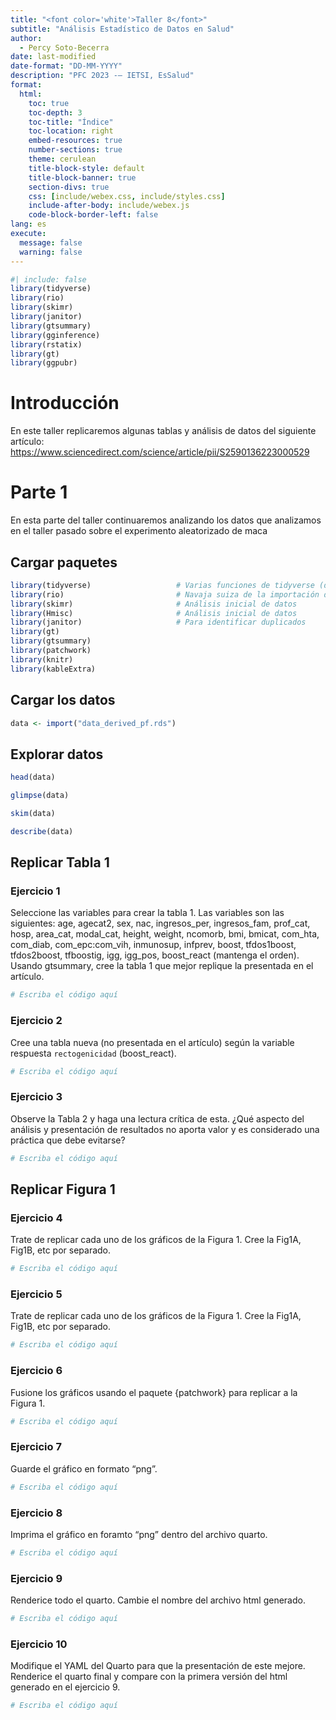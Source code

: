 ```yaml
---
title: "<font color='white'>Taller 8</font>"
subtitle: "Análisis Estadístico de Datos en Salud"
author: 
  - Percy Soto-Becerra
date: last-modified
date-format: "DD-MM-YYYY"
description: "PFC 2023 -– IETSI, EsSalud"
format: 
  html:
    toc: true
    toc-depth: 3
    toc-title: "Índice"
    toc-location: right
    embed-resources: true
    number-sections: true
    theme: cerulean
    title-block-style: default
    title-block-banner: true
    section-divs: true
    css: [include/webex.css, include/styles.css]
    include-after-body: include/webex.js
    code-block-border-left: false
lang: es
execute: 
  message: false
  warning: false
---
```


```r
#| include: false
library(tidyverse)
library(rio)
library(skimr)
library(janitor)
library(gtsummary)
library(gginference)
library(rstatix)
library(gt)
library(ggpubr)
```

# Introducción

En este taller replicaremos algunas tablas y análisis de datos del siguiente artículo: <https://www.sciencedirect.com/science/article/pii/S2590136223000529>

# Parte 1

En esta parte del taller continuaremos analizando los datos que analizamos en el taller pasado sobre el experimento aleatorizado de maca 

## Cargar paquetes

```r
library(tidyverse)                   # Varias funciones de tidyverse (dplyr, ggplot2, etc.)
library(rio)                         # Navaja suiza de la importación de datos
library(skimr)                       # Análisis inicial de datos
library(Hmisc)                       # Análisis inicial de datos
library(janitor)                     # Para identificar duplicados
library(gt)
library(gtsummary)
library(patchwork)
library(knitr)
library(kableExtra)
```


## Cargar los datos

```r
data <- import("data_derived_pf.rds")
```

## Explorar datos

```r
head(data)
```

```r
glimpse(data)
```


```r
skim(data)
```

```r
describe(data)
```


## Replicar Tabla 1

### Ejercicio 1  {.unnumbered}

Seleccione las variables para crear la tabla 1. Las variables son las siguientes: age, agecat2, sex, nac, ingresos_per, ingresos_fam,  prof_cat, hosp, area_cat, modal_cat, height, weight, ncomorb, bmi,  bmicat, com_hta, com_diab, com_epc:com_vih, inmunosup, infprev, boost, tfdos1boost, tfdos2boost, tfboostig, igg, igg_pos, boost_react (mantenga el orden). Usando gtsummary, cree la tabla 1 que mejor replique la presentada en el artículo.

```r
# Escriba el código aquí
```


### Ejercicio 2  {.unnumbered}

Cree una tabla nueva (no presentada en el artículo) según la variable respuesta `rectogenicidad` (boost_react). 

```r
# Escriba el código aquí
```

### Ejercicio 3  {.unnumbered}

Observe la Tabla 2 y haga una lectura crítica de esta. ¿Qué aspecto del análisis y presentación de resultados no aporta valor y es considerado una práctica que debe evitarse?

```r
# Escriba el código aquí
```

## Replicar Figura 1

### Ejercicio 4  {.unnumbered}

Trate de replicar cada uno de los gráficos de la Figura 1. Cree la Fig1A, Fig1B, etc por separado.

```r
# Escriba el código aquí
```

### Ejercicio 5  {.unnumbered}

Trate de replicar cada uno de los gráficos de la Figura 1. Cree la Fig1A, Fig1B, etc por separado.

```r
# Escriba el código aquí
```

### Ejercicio 6 {.unnumbered}

Fusione los gráficos usando el paquete {patchwork} para replicar a la Figura 1.

```r
# Escriba el código aquí
```

### Ejercicio 7 {.unnumbered}

Guarde el gráfico en formato "png".

```r
# Escriba el código aquí
```

### Ejercicio 8 {.unnumbered}

Imprima el gráfico en foramto "png" dentro del archivo quarto.

```r
# Escriba el código aquí
```

### Ejercicio 9 {.unnumbered}

Renderice todo el quarto. Cambie el nombre del archivo html generado.

```r
# Escriba el código aquí
```

### Ejercicio 10 {.unnumbered}

Modifique el YAML del Quarto para que la presentación de este mejore. Renderice el quarto final y compare con la primera versión del html generado en el ejercicio 9. 

```r
# Escriba el código aquí
```